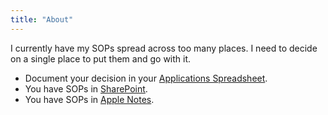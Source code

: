 ```yaml
---
title: "About"
---
```


I currently have my SOPs spread across too many places. I need to decide on a single place to put them and go with it.

-   Document your decision in your [Applications Spreadsheet](https://docs.google.com/spreadsheets/d/12lsQk85PPPy6wWbEOxRBsLxMuWb6MLbiVlSMsH78wv0/edit?gid=1837919921#gid=1837919921).
-   You have SOPs in [SharePoint](https://uthtmc.sharepoint.com/:f:/r/sites/SPHCannellPrivate/Shared%20Documents/SOPs?csf=1&web=1&e=muarJR).
-   You have SOPs in [Apple Notes](https://www.icloud.com/notes/0a1fUXlSmNc26diQgM_cdTcEw#SOPs/Wikis/Knowledge_Base).
